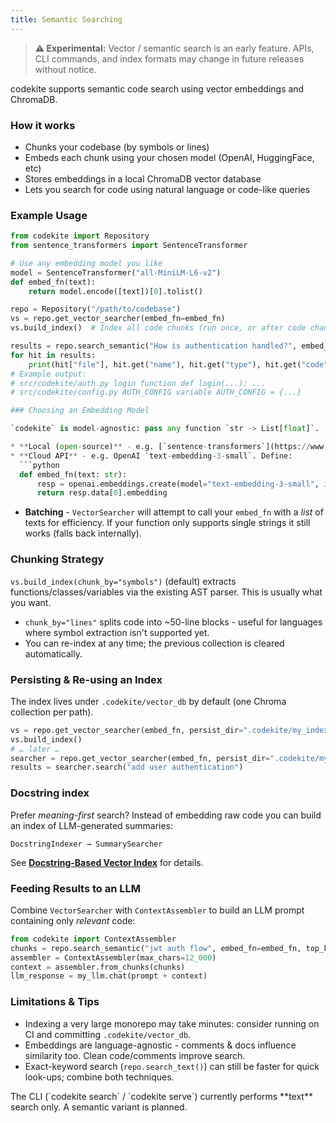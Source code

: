 ```yaml
---
title: Semantic Searching
---
```


> **⚠ Experimental:** Vector / semantic search is an early feature.  APIs, CLI commands, and index formats may change in future releases without notice.

codekite supports semantic code search using vector embeddings and ChromaDB.

### How it works

- Chunks your codebase (by symbols or lines)
- Embeds each chunk using your chosen model (OpenAI, HuggingFace, etc)
- Stores embeddings in a local ChromaDB vector database
- Lets you search for code using natural language or code-like queries

### Example Usage

```python
from codekite import Repository
from sentence_transformers import SentenceTransformer

# Use any embedding model you like
model = SentenceTransformer("all-MiniLM-L6-v2")
def embed_fn(text):
    return model.encode([text])[0].tolist()

repo = Repository("/path/to/codebase")
vs = repo.get_vector_searcher(embed_fn=embed_fn)
vs.build_index()  # Index all code chunks (run once, or after code changes)

results = repo.search_semantic("How is authentication handled?", embed_fn=embed_fn)
for hit in results:
    print(hit["file"], hit.get("name"), hit.get("type"), hit.get("code"))
# Example output:
# src/codekite/auth.py login function def login(...): ...
# src/codekite/config.py AUTH_CONFIG variable AUTH_CONFIG = {...}

### Choosing an Embedding Model

`codekite` is model-agnostic: pass any function `str -> List[float]`.

* **Local (open-source)** - e.g. [`sentence-transformers`](https://www.sbert.net/) models like `all-MiniLM-L6-v2` (see example above). 100 MB-ish download, fast CPU inference.
* **Cloud API** - e.g. OpenAI `text-embedding-3-small`. Define:
  ```python
  def embed_fn(text: str):
      resp = openai.embeddings.create(model="text-embedding-3-small", input=[text])
      return resp.data[0].embedding
  ```
* **Batching** - `VectorSearcher` will attempt to call your `embed_fn` with a *list* of texts for efficiency.  If your function only supports single strings it still works (falls back internally).

### Chunking Strategy

`vs.build_index(chunk_by="symbols")` (default) extracts functions/classes/variables via the existing AST parser.  This is usually what you want.

* `chunk_by="lines"` splits code into ~50-line blocks - useful for languages where symbol extraction isn't supported yet.
* You can re-index at any time; the previous collection is cleared automatically.

### Persisting & Re-using an Index

The index lives under `.codekite/vector_db` by default (one Chroma collection per path).

```python
vs = repo.get_vector_searcher(embed_fn, persist_dir=".codekite/my_index")
vs.build_index()
# … later …
searcher = repo.get_vector_searcher(embed_fn, persist_dir=".codekite/my_index")
results = searcher.search("add user authentication")
```

### Docstring index

Prefer *meaning-first* search?  Instead of embedding raw code you can build an
index of LLM-generated summaries:

```text
DocstringIndexer → SummarySearcher
```

See **[Docstring-Based Vector Index](/docs/core-concepts/docstring-indexing)**
for details.

### Feeding Results to an LLM

Combine `VectorSearcher` with `ContextAssembler` to build an LLM prompt containing only *relevant* code:

```python
from codekite import ContextAssembler
chunks = repo.search_semantic("jwt auth flow", embed_fn=embed_fn, top_k=10)
assembler = ContextAssembler(max_chars=12_000)
context = assembler.from_chunks(chunks)
llm_response = my_llm.chat(prompt + context)
```

### Limitations & Tips

* Indexing a very large monorepo may take minutes: consider running on CI and committing `.codekite/vector_db`.
* Embeddings are language-agnostic - comments & docs influence similarity too.  Clean code/comments improve search.
* Exact-keyword search (`repo.search_text()`) can still be faster for quick look-ups; combine both techniques.

<Aside type="note">
  The CLI (`codekite search` / `codekite serve`) currently performs **text** search only. A semantic variant is planned.
</Aside>
